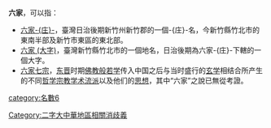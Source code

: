 '''六家'''，可以指：
* [[六家庄|六家-{庄}-]]，臺灣日治後期新竹州新竹郡的一個-{庄}-名，今新竹縣竹北市的東南半部及新竹市東區的東北部。
* [[六家_(大字)|六家 (大字)]]，臺灣新竹縣竹北市的一個地名，日治後期為六家-{庄}-下轄的一個大字。
* [[六家七宗|六家七宗]]，[[东晋|东晋]]时期[[佛教|佛教]][[般若学|般若学]]传入中国之后与当时盛行的[[玄学|玄学]]相结合所产生的不同[[哲学|哲学]][[宗教|宗教]][[学术流派|学术流派]]以及他们的[[思想|思想]]，其中“六家”之說已無從考證。
{{disambig}}
[[Category:二字大中華地區相關消歧義|Category:二字大中華地區相關消歧義]]
[[category:名數6|category:名數6]]